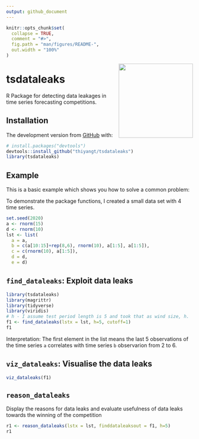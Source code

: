 ```yaml
---
output: github_document
---
```


<!-- README.md is generated from README.Rmd. Please edit that file -->

```r
knitr::opts_chunk$set(
  collapse = TRUE,
  comment = "#>",
  fig.path = "man/figures/README-",
  out.width = "100%"
)
```


<img src="hex/hexsticker.png" align="right" height="200"/>

# tsdataleaks


R Package for detecting data leakages in time series forecasting competitions.

## Installation

<!--You can install the released version of tsdataleaks from --> <!-- [CRAN](https://CRAN.R-project.org) with: -->


<!--

``` r
install.packages("tsdataleaks")
```

-->



The development version from [GitHub](https://github.com/) with:

``` r
# install.packages("devtools")
devtools::install_github("thiyangt/tsdataleaks")
library(tsdataleaks)
```
## Example

This is a basic example which shows you how to solve a common problem:

To demonstrate the package functions, I created a small data set with 4 time series. 

```r
set.seed(2020)
a <- rnorm(15)
d <- rnorm(10)
lst <- list(
  a = a,
  b = c(a[10:15]+rep(8,6), rnorm(10), a[1:5], a[1:5]),
  c = c(rnorm(10), a[1:5]),
  d = d,
  e = d)


```


## `find_dataleaks`: Exploit data leaks

```r
library(tsdataleaks)
library(magrittr)
library(tidyverse)
library(viridis)
# h - I assume test period length is 5 and took that as wind size, h.
f1 <- find_dataleaks(lstx = lst, h=5, cutoff=1) 
f1
```

Interpretation: The first element in the list means the last 5 observations of the time series `a` correlates with time series `b` observarion from 2 to 6.

## `viz_dataleaks`: Visualise the data leaks

```r
viz_dataleaks(f1)
```

## `reason_dataleaks`

Display the reasons for data leaks and evaluate usefulness of data leaks towards the winning of the competition

```r
r1 <- reason_dataleaks(lstx = lst, finddataleaksout = f1, h=5)
r1
```




